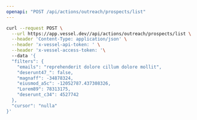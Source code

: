 ```yaml
---
openapi: "POST /api/actions/outreach/prospects/list"
---
```


<RequestExample>

```bash Request
curl --request POST \
  --url https://app.vessel.dev//api/actions/outreach/prospects/list \
  --header 'Content-Type: application/json' \
  --header 'x-vessel-api-token: ' \
  --header 'x-vessel-access-token: '\ 
  --data '{
  "filters": {
    "emails": "reprehenderit dolore cillum dolore mollit",
    "deserunt47_": false,
    "magnaff": -34878324,
    "eiusmod_a5c": -12052787.437308326,
    "Lorem89": 78313175,
    "deserunt_c34": 4527742
  },
  "cursor": "nulla"
}'
```

</RequestExample>


      